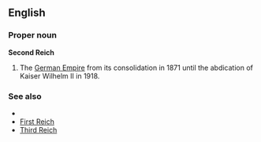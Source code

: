 ==English==

===Proper noun===
'''Second Reich'''

# The [[German Empire]] from its consolidation in 1871 until the abdication of Kaiser Wilhelm II in 1918.

===See also===
* {{pedialite}}
* [[First Reich]]
* [[Third Reich]]